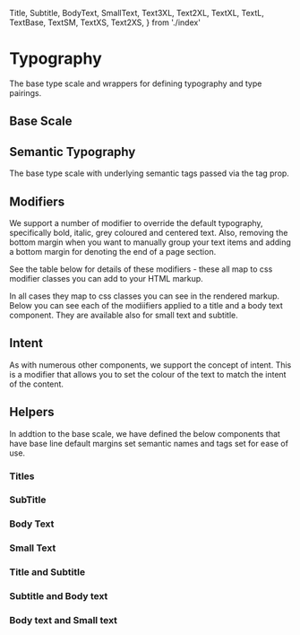   Title,
  Subtitle,
  BodyText,
  SmallText,
  Text3XL,
  Text2XL,
  TextXL,
  TextL,
  TextBase,
  TextSM,
  TextXS,
  Text2XS,
} from './index'

<Meta of={TypographyStories} />

# Typography

The base type scale and wrappers for defining typography and type pairings.

## Base Scale

<Canvas of={TypographyStories.BaseScale} />

<RenderHtmlMarkup of={TypographyStories.BaseScale} />

## Semantic Typography

The base type scale with underlying semantic tags passed via the tag prop.

<Canvas of={TypographyStories.TaggedTypography} />

<RenderHtmlMarkup of={TypographyStories.TaggedTypography} />

## Modifiers

We support a number of modifier to override the default typography, specifically bold, italic, grey coloured and centered text. Also, removing the bottom margin when you want to manually group your text items and adding a bottom margin for denoting the end of a page section.

See the table below for details of these modifiers - these all map to css modifier classes you can add to your HTML markup.

<Controls />

In all cases they map to css classes you can see in the rendered markup. Below you can see each of the modiifiers applied to a title and a body text component. They are available also for small text and subtitle.

<Canvas of={TypographyStories.TypographyModifiers} />

<RenderHtmlMarkup of={TypographyStories.TypographyModifiers} />

## Intent

As with numerous other components, we support the concept of intent. This is a modifier that allows you to set the colour of the text to match the intent of the content.

<Canvas of={TypographyStories.Intent} />

<RenderHtmlMarkup of={TypographyStories.Intent} />

## Helpers

In addtion to the base scale, we have defined the below components that have base line default margins set semantic names and tags set for ease of use.

### Titles

<Canvas of={TypographyStories.TitleUsage} />

<RenderHtmlMarkup of={TypographyStories.TitleUsage} />

### SubTitle

<Canvas of={TypographyStories.SubtitleUsage} />

<RenderHtmlMarkup of={TypographyStories.SubtitleUsage} />

### Body Text

<Canvas of={TypographyStories.BodyTextUsage} />

<RenderHtmlMarkup of={TypographyStories.BodyTextUsage} />

### Small Text

<Canvas of={TypographyStories.SmallTextUsage} />

<RenderHtmlMarkup of={TypographyStories.SmallTextUsage} />

### Title and Subtitle

<Canvas of={TypographyStories.TitleAndSubtitle} />

<RenderHtmlMarkup of={TypographyStories.TitleAndSubtitle} />

### Subtitle and Body text

<Canvas of={TypographyStories.SubtitleAndBodyText} />

<RenderHtmlMarkup of={TypographyStories.SubtitleAndBodyText} />

### Body text and Small text

<Canvas of={TypographyStories.BodyTextAndSmallText} />

<RenderHtmlMarkup of={TypographyStories.BodyTextAndSmallText} />
